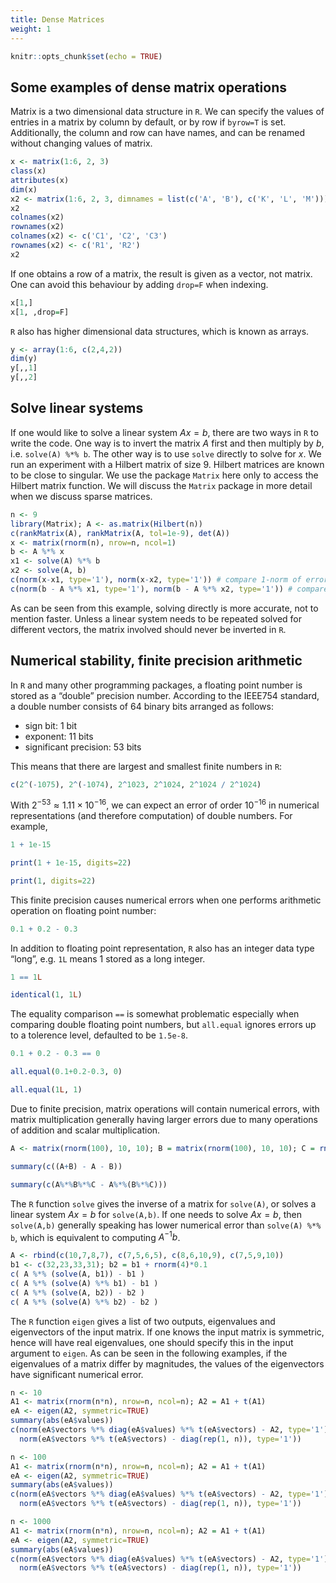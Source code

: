 ```yaml
---
title: Dense Matrices
weight: 1
---
```


```r
knitr::opts_chunk$set(echo = TRUE)
```


## Some examples of dense matrix operations
Matrix is a two dimensional data structure in `R`. We can specify the values of entries in a matrix by column by default, or by row if `byrow=T` is set. Additionally, the column and row can have names, and can be renamed without changing values of matrix.

```r
x <- matrix(1:6, 2, 3)
class(x)
attributes(x)
dim(x)
x2 <- matrix(1:6, 2, 3, dimnames = list(c('A', 'B'), c('K', 'L', 'M')))
x2
colnames(x2)
rownames(x2)
colnames(x2) <- c('C1', 'C2', 'C3')
rownames(x2) <- c('R1', 'R2')
x2
```

If one obtains a row of a matrix, the result is given as a vector, not matrix. One can avoid this behaviour by adding `drop=F` when indexing.

```r
x[1,]
x[1, ,drop=F]
```

`R` also has higher dimensional data structures, which is known as arrays.
```r
y <- array(1:6, c(2,4,2))
dim(y)
y[,,1]
y[,,2]
```

## Solve linear systems

If one would like to solve a linear system $Ax = b$, there are two ways in `R` to write the code. One way is to invert the matrix $A$ first and then multiply by $b$, i.e. `solve(A) %*% b`. The other way is to use `solve` directly to solve for $x$. We run an experiment with a Hilbert matrix of size 9. Hilbert matrices are known to be close to singular. We use the package `Matrix` here only to access the Hilbert matrix function. We will discuss the `Matrix` package in more detail when we discuss sparse matrices.

```r
n <- 9
library(Matrix); A <- as.matrix(Hilbert(n))
c(rankMatrix(A), rankMatrix(A, tol=1e-9), det(A))
x <- matrix(rnorm(n), nrow=n, ncol=1)
b <- A %*% x
x1 <- solve(A) %*% b
x2 <- solve(A, b)
c(norm(x-x1, type='1'), norm(x-x2, type='1')) # compare 1-norm of error
c(norm(b - A %*% x1, type='1'), norm(b - A %*% x2, type='1')) # compare residuals
```

As can be seen from this example, solving directly is more accurate, not to mention faster. Unless a linear system needs to be repeated solved for different vectors, the matrix involved should never be inverted in `R`.

## Numerical stability, finite precision arithmetic

In `R` and many other programming packages, a floating point number is stored as a "double" precision number. According to the IEEE754 standard, a double number consists of 64 binary bits arranged as follows:

- sign bit: 1 bit
- exponent: 11 bits
- significant precision: 53 bits

This means that there are largest and smallest finite numbers in `R`:

```r
c(2^(-1075), 2^(-1074), 2^1023, 2^1024, 2^1024 / 2^1024)
```

With $2^{-53}\approx 1.11 \times 10^{-16}$, we can expect an error of order $10^{-16}$ in numerical representations (and therefore computation) of double numbers. For example,

```r
1 + 1e-15

print(1 + 1e-15, digits=22)

print(1, digits=22)
```

This finite precision causes numerical errors when one performs arithmetic operation on floating point number:

```r
0.1 + 0.2 - 0.3
```

In addition to floating point representation, `R` also has an integer data type "long", e.g. `1L` means 1 stored as a long integer.

```r
1 == 1L

identical(1, 1L)
```

The equality comparison `==` is somewhat problematic especially when comparing double floating point numbers, but `all.equal` ignores errors up to a tolerence level, defaulted to be `1.5e-8`.

```r
0.1 + 0.2 - 0.3 == 0

all.equal(0.1+0.2-0.3, 0)

all.equal(1L, 1)
```

Due to finite precision, matrix operations will contain numerical errors, with matrix multiplication generally having larger errors due to many operations of addition and scalar multiplication.

```r
A <- matrix(rnorm(100), 10, 10); B = matrix(rnorm(100), 10, 10); C = rnorm(10)

summary(c((A+B) - A - B))

summary(c(A%*%B%*%C - A%*%(B%*%C)))
```

The `R` function `solve` gives the inverse of a matrix for `solve(A)`, or solves a linear system $Ax=b$ for `solve(A,b)`. If one needs to solve $Ax=b$, then `solve(A,b)` generally speaking has lower numerical error than `solve(A) %*% b`, which is equivalent to computing $A^{-1} b$.

```r
A <- rbind(c(10,7,8,7), c(7,5,6,5), c(8,6,10,9), c(7,5,9,10))
b1 <- c(32,23,33,31); b2 = b1 + rnorm(4)*0.1
c( A %*% (solve(A, b1)) - b1 )
c( A %*% (solve(A) %*% b1) - b1 )
c( A %*% (solve(A, b2)) - b2 )
c( A %*% (solve(A) %*% b2) - b2 )
```

The `R` function `eigen` gives a list of two outputs, eigenvalues and eigenvectors of the input matrix. If one knows the input matrix is symmetric, hence will have real eigenvalues, one should specify this in the input argument to `eigen`. As can be seen in the following examples, if the eigenvalues of a matrix differ by magnitudes, the values of the eigenvectors have significant numerical error.

```r
n <- 10
A1 <- matrix(rnorm(n*n), nrow=n, ncol=n); A2 = A1 + t(A1)
eA <- eigen(A2, symmetric=TRUE)
summary(abs(eA$values))
c(norm(eA$vectors %*% diag(eA$values) %*% t(eA$vectors) - A2, type='1'),
  norm(eA$vectors %*% t(eA$vectors) - diag(rep(1, n)), type='1'))

n <- 100
A1 <- matrix(rnorm(n*n), nrow=n, ncol=n); A2 = A1 + t(A1)
eA <- eigen(A2, symmetric=TRUE)
summary(abs(eA$values))
c(norm(eA$vectors %*% diag(eA$values) %*% t(eA$vectors) - A2, type='1'),
  norm(eA$vectors %*% t(eA$vectors) - diag(rep(1, n)), type='1'))

n <- 1000
A1 <- matrix(rnorm(n*n), nrow=n, ncol=n); A2 = A1 + t(A1)
eA <- eigen(A2, symmetric=TRUE)
summary(abs(eA$values))
c(norm(eA$vectors %*% diag(eA$values) %*% t(eA$vectors) - A2, type='1'),
  norm(eA$vectors %*% t(eA$vectors) - diag(rep(1, n)), type='1'))
```

